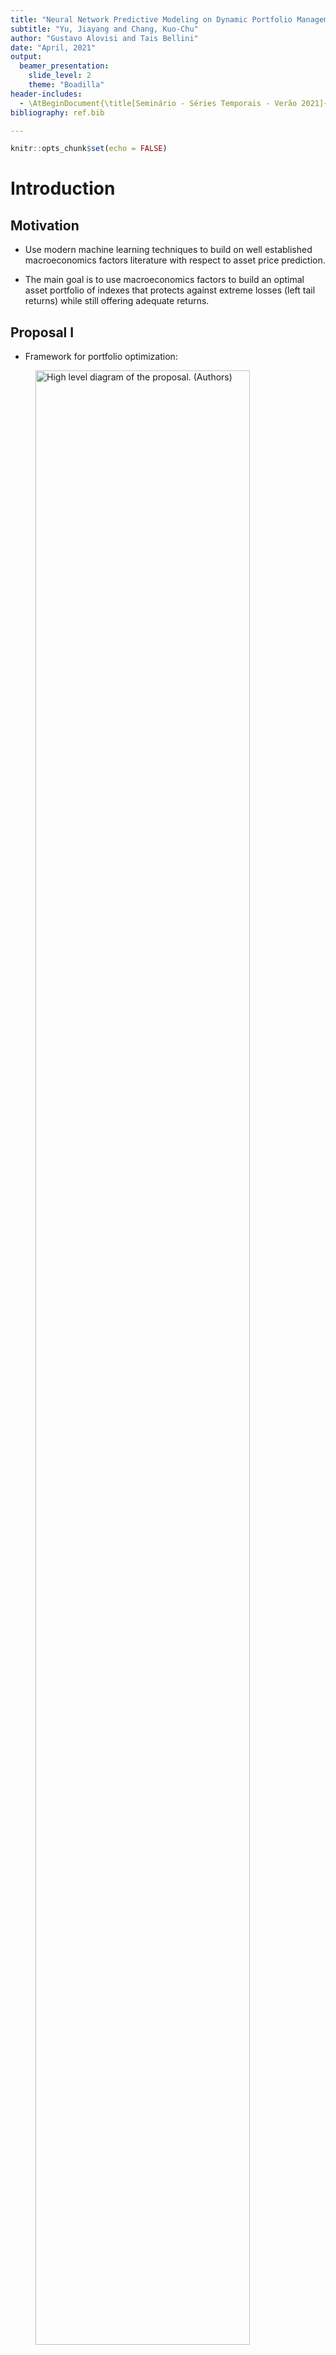 ```yaml
---
title: "Neural Network Predictive Modeling on Dynamic Portfolio Management"
subtitle: "Yu, Jiayang and Chang, Kuo-Chu"
author: "Gustavo Alovisi and Tais Bellini"
date: "April, 2021"
output: 
  beamer_presentation:
    slide_level: 2
    theme: "Boadilla"
header-includes:
  - \AtBeginDocument{\title[Seminário - Séries Temporais - Verão 2021]{Neural Network Predictive Modeling on Dynamic Portfolio Management}}
bibliography: ref.bib

---
```


```r
knitr::opts_chunk$set(echo = FALSE)
```

# Introduction

## Motivation

- Use modern machine learning techniques to build on well established macroeconomics factors literature with respect to asset price prediction.

- The main goal is to use macroeconomics factors to build an optimal asset portfolio of indexes that protects against extreme losses (left tail returns) while still offering adequate returns.

## Proposal I

- Framework for portfolio optimization:

![High level diagram of the proposal. (Authors)](img/ProposalSeminario.png){width=90%}
 


## Proposal II

- 1: Train the Neural Network with historical macroeconomic factors return as inputs (X) and historical asset returns as outputs (Y).
- 2: Learn the PCC-GARCH model with historical macroeconomic factor data. 
- 3: Simulate a large number of factor returns based on the estimated PCC-GARCH model, accounting for univariate time-varying volatility and multivariate dependence. 
- 4: Feed the the factor returns to the Neural Network to obtain asset returns.
- 5: Use the resulting asset returns to find the weight allocation for next period using mean-CVaR portfolio optimization. 

# Fundamentals

## GARCH(1,1) model 

- In order to model each univariate macroeconomic factor volatility, a GARCH(1,1) model is proposed. 

- Volatility is modeled using a GARCH(1,1) because the majority of financial assets share common 'stylized facts':
  - Heavy Tails: the distribution of returns usually shows heavier tails than Normal or t distribution: extreme losses or gains aren't that rare. 
  - Gain/Loss Asymmetry: large downturn in assets prices do not necessarily reflect equally large upturns. 
  - Volatility Clustering: high volatility events tends to cluster over time. Economic crisis. 
- Thus, using simple asset's standard deviation as a risk measure can be problematic.

## GARCH(1,1) model (2)

Let $R_t$ be the return of an macroeconomic factor at time $t$. It can be modelled as $R_t = \mu + \epsilon_t$, where $\mu$ is the average of the returns. 
A GARCH(1,1) model can be described as: 
\begin{equation}
\begin{aligned}
\epsilon_t = \sigma_tz_t \\
\sigma_{t}^{2} = \omega  + \alpha_{1}\epsilon_{t-1}^{2} + \beta_{1}\sigma_{t-1}^{2}
\end{aligned}
\end{equation}. It is assumed $z_t$ follows a SGED, GED or skewed-t based on goodness of fit. 


## Pair Copula and Dependence Modeling

- GARCH(1,1) model is able to capture univariate volatility. However, it is well known that dependence between financial assets exist.
- During crisis, financial assets exhibits different dependence structures with respect to normal or bullish market conditions: they tend to have a very correlated loss dynamic. 
- Copula-GARCH models are able to capture the multivariate assets dependence while multivariate probability function estimation is not needed or desired. 

## More about copula

- The main advantage of using copulas is that it allows separating the marginal assets distribution (here modeled using GARCH) from the dependence structure. Then, different dependence behaviors can be captured by different copula functions. 

\begin{theorem}
Let $F$ be an n-dimensional joint distribution function with margins $F_1,...F_n$. Then there exists an n-copula $C$ such that for all $y \in R^n$, \begin{equation}
F(\boldsymbol{y}) = F(y_1,...,y_n) = C(F_1(y_1),...,F_n(y_n)).
\end{equation} Furthermore, if $F_1,...,F_n$ are continuous, then $C$ is unique.
\end{theorem}

## More about copula
\begin{corollary}
Let $f$ be the multivariate probability density function, the probability distribution $F$, and $f_1,...,f_n$ the univariate probability density functions of the margins $F_1,...,F_n$. The copula density function of an n-copula $C$ is the function c: $U[0,1]^n \mapsto [0,\infty)$ such that \begin{equation}
      c(u_1,...,u_n)= \frac{\partial^n C(u_1,...,u_n)}{\partial u_1,...,\partial u_n} =                \frac{f(y_1,...,y_n)}{\prod^{n}_{i=1}f_i(y_i)}.
\end{equation}
\end{corollary}

## How this all connects

Using theorems above, the conditional joint distribution can be decomposed, given previous information set, into conditional marginal distributions and conditional copulas. For $t \in (1,...,T)$ let $\boldsymbol{Y}_t|\boldsymbol{I}_{t-1} \sim F(.|\boldsymbol{I}_{t-1})$ and $Y_{i,t}|\boldsymbol{I}_{t-1} \sim F_i(.|\boldsymbol{I}_{t-1})$, then \begin{equation}
F(\boldsymbol{y}|\boldsymbol{I}_{t-1}) = C(F_1(y_1|\boldsymbol{I}_{t-1}),..., F_n(y_n|\boldsymbol{I}_{t-1})|\boldsymbol{I}_{t-1})
\end{equation}

We incorporate GARCH(1,1) equation to the multivariate copula and the white-noise term ${z_t}$ can be derived from the copula structure: \begin{equation}
z_t|\boldsymbol{I}_{t-1} \sim F_{z,t} = C_t(F_{1,t}, ... , F_{n,t}) \end{equation} where $z_t$ can then be estimated from \begin{equation}
\frac{R_t - \mu}{\sigma_t|\boldsymbol{I}_{t-1}} \end{equation}

## Pair Copula (PCC)

- Different copula functions captures different kinds of dependence. 
- t-copula is symmetrical and captures both upper and lower tail dependence. Clayton copula captures lower tail, etc. 
- Computation requirements to estimate multivariate copula parameters increases with dimension of time-series. 
- However, multivariate joint density can be written as a product of pair copula on different conditional distributions.
- Copula parameters are then estimated with log-likelihood optimization along the layers of pair copula trees. 
- Final PCC model is the one that optimizes AIC using Clayton, t, Gumbel and Normal copula.

## Algorithm for the simulation of macroeconomic time series 

- 1: Fit the error term of monthly log-percentage change minus it's average for each macroeconomic variable into the GARCH(1,1) process, based on SGED, GED or skewed-t (if SGED fails to converge):

for $t = 1, 2, ... T$:
\begin{equation}
\begin{aligned}
\epsilon_{i, t-1} = R_t - \mu_t \\
\hat{\sigma}_{i,t}^{2} = \omega  + \alpha_{i,1}\epsilon_{i,t-1}^{2} + \beta_{i,1}\hat{\sigma}_{i,t-1}^{2}
\end{aligned}
\end{equation}

- 2: Use estimated GARCH(1,1) model to construct standardized residual vector \begin{equation}
\frac{R_t - \mu}{\sigma_t|I_{t-1}} \end{equation} for each factor.
- 3: Obtain $[0,1]$ Empirical CDF for each factor. 

## Algorithm for the simulation of macroeconomic time series (2)

- 4: Use Empirical CDF data of each factor to fit canonical vine copulas from t, Clayton, Gumbel and Normal copulas. 
- 5: Simulate N samples, $u_{i,j}$ from canonical vine for each factor $j$.
- 6: To obtain simulated white-noise term $\hat{z}_{i,T}$, calculate quantiles based on fitted SGED distribution of error terms, such that $Q(F(z)) = z$. 
- 7: Determine the next step log-percentage change from its joint distribution using the sample mean between 1 and T, $\mu_{1:T}$, last period conditional volatility, $\hat{\sigma}_{i,T}$, and the simulated white-noise $\hat{z}_{1,T}$ as $R_{T+1} = \mu_{1:T} + \hat{z}_{1,T}\hat{\sigma}_{i,T}$. 




## Neural Networks

- The advantage of using deep neural networks for financial forecasting, as opposed to linear models such as ARIMA, is that they can approximate the relationship between input data and predicted outputs, even in highly complex and correlated scenarios. 

- Most of the studies with neural network use the historical data of the financial assets to explore the hidden relationship between them.

## The Economic Factor-Based Predictive Model (EFPM) {.allowframebreaks}

- This proposal uses neural networks to explore the relationships between macroeconomic factors and financial assets returns.

- A feedforward neural network with one hidden layer and one output layer that takes the simulation of 11 major macroeconomic factors as input and produces the return of 6 vehicle investment assets.
 
- The network maps the input to the output using the function below, where $\phi$ is the sigmoid function $\left(\frac{e^x}{1+e^x}\right)$ and $\alpha$ is a bias term:


$$\hat{y_i} = \phi_{output}\left(\alpha_1 + \sum_{k \rightarrow output}{w_{k,output}\phi\left(\alpha_k+\sum_{j \rightarrow k}w_{jk}x_{ij}\right)}\right)$$

- Find the optimal weights $w_{k,output}$ and $w_{jk}$ minimizing the SSE using gradient descent to iteractively update $w_{jk} \rightarrow w_{jk} - \eta\frac{\partial SSE}{\partial w_{jk}}$ where $\eta$ is the learning rate that controls the size of the step. 

![Sample of trained neural network. @Yu2020](img/neural_network.png){width=80%}

## Mean CVaR

- Traditional portfolio optimization follows Markowitz mean-variance model. 
- As mentioned earlier, there's a need to model lower tail risk. New risk measures introduced. 
- VaR (Value at Risk): Let $\boldsymbol{w}$ be a vector of portfolio weights. VaR is defined as $VaR_{\beta}(\boldsymbol{w}) = min(l \in R: \psi(\boldsymbol{w},l) \ge \beta)$. It can be interpreted as the portfolio loss with $\beta$ confidence. However, VaR has some limitations (not coherent, numerical difficulties, not convex). 
- CVaR (Conditional Value at Risk): CVaR is defined as \begin{equation} CVaR_\beta(w) = \frac{1}{1-\beta}\int_{f(w,y)\ge VaR_{\beta(w)}}f(w,y)p(y)dy, \end{equation} where $\boldsymbol{y}$ represents returns with density $p(\boldsymbol{y})$ and $f(\boldsymbol{w},\boldsymbol{y})$ is a loss function defined as $f(\boldsymbol{w},\boldsymbol{y}) = -\boldsymbol{w}^T\boldsymbol{y}$. It can be interpreted as the mean loss from $VaR_\beta$ to $-\infty$. 
- CVaR is a coherent risk measure and the optimization w.r.t to a portfolio is well defined and easier to be done. 

## Mean-CVaR portfolio optimization

- An easier discretized version function can be used to calculate $CVaR_\beta$ approximating the integral above:
\begin{equation}
F_\beta(\boldsymbol{w},l) = l + \frac{1}{q(1+\beta)}\sum^{q}_{k = 1}[f(\boldsymbol{w}, \boldsymbol{y}_k)-l]^{+}.\end{equation} Minimizing CVaR is thus the equivalent of minimizing $F_\beta(\boldsymbol{w},l)$. 

## Optimization Problem I
The final mean-CVaR portfolio optimization is then defined as: 
\begin{equation}
\begin{aligned}
\min_{\boldsymbol{w} \in \boldsymbol{W}} F_\beta(\boldsymbol{w},l) = l + \frac{1}{q(1+\beta)}\sum^{q}_{k = 1}S_k \\
s.t. S_k \ge f(\boldsymbol{w}, \boldsymbol{y}_k) - l = -\boldsymbol{w}^T\boldsymbol{y}_k - l \\
S_k \ge 0\\
\sum^{N}_{i=1}w_i = 1\\
\boldsymbol{w}^T\boldsymbol{y} \ge \mu_0\\
\end{aligned}
\end{equation} where $S_k$ is an auxiliary term to approximate $[f(\boldsymbol{w},\boldsymbol{y}_k)-l]^+$ so that the optimization can be solved as a Linear Programming problem (using Simplex or Interior Point). 

## Optimization Problem II

- The simulated macroeconomic factors are fed to Neural Network in order to produce simulated asset returns. 
- As the simulation stems from copula-GARCH(1,1) model, the resulting simulated asset returns inherit the model's characteristics of time-varying volatility, dependence structure and constant mean of the series.
- These returns are used in the portfolio optimization problem to produce optimal weights for the next allocation period based on minimization of $CVaR_\beta$. 
 

# Methodology

## Neural Net-Based Pair Copula GARCH Portfolio Optimization Framework

![Process workflow diagram. @Yu2020](img/workflow.png){width=70%}

## Data Collection {.allowframebreaks}

- 6 Vanguard index mutual funds

Table: Investment Instruments. @Yu2020

  Security Name                         Security Symbol
-----------------                   ----------------------
 Vanguard 500 Index                          VFINX
 Vanguard Small Cap Index                    NAESX
 Vanguard Total Intl Stock Index             VGTSX
 Vanguard Emerging Mkts Stock Index          VEIEX
 Vanguard Total Bond Market Index            VBMFX
 Vanguard Real Estate Index                  VGSLX

- 11 macroeconomic factors

![Table of macroeconomic factors. @Yu2020](img/macroeconomic_variables.png){width=90%}

## Training

- Training period of 60-month interval to get the optimal weight and test out-of-sample data for the following month. Training and testing repeated starting on January 2002 until all data points in sample are evaluated.
- Min–max normalization method on both the monthly log returns of the index funds and the monthly log-percentage change of the macroeconomic variables to accelerate gradient descent algorithm. Data set also normalized.
- 60-month data set split into one training set of 54 data points to form the model, and the remaining 6-month data that is used to tune the hyperparameter, such as number of neurons in the hidden layer. 
- Mean squared error (MSE) of predicted output minimized to select the best network structure.

## Simulation 

- Simulate 5000 log-percentage change of economic variables using the the pair copula-GARCH(1,1) model.
- Use the 5000 simulated log-percentage change of the variables as input for the neural network model and get the 5000 simulated log-percentage returns of investment assets.
- 154 months of sample returns.
- Use the simulated return series of past 60 months as input for the Mean-CVar optimization and get the optimal weights of the portfolio for the next month.
   - confidence level ($\beta$): 99%
   - expected return parameter ($\mu_0$): minimum of 10% of annualized return and average return of past 60 months of assets
   
## Validation

- Portfolio performance for the one-month period is recorded, and the process is repeated the next month using the previous 60 months data again.
- Range from February 2007 to November 2009.
- $1000 invested at the end of January 2007.

## Benchmarking

- The proposed strategy is compared to 3 methods:
   - \textbf{Equally weighted (EW):} index funds in the portfolio are simply allocated equally and rebalanced to equal weights each month.
   - \textbf{Historical return-based (HRB):} historical returns of the index funds are computed directly as inputs to the Mean-CVaR framework (no simulation).
   - \textbf{Direct simulation (DS):} monthly returns of the index funds are simulated by applying historical data into the pair copula-GARCH framework without utilizing the neural network framework and information from economic variables.

# Results

## Performance comparison

- Proposed framework using the neural network and considering macroeconomic factors outperforms all benchmark methods.

![Performance comparison assuming $1000 initial investment.@Yu2020](img/result_comparison.png){width=60%}

## Detailed performance comparison

Table: Summary of performance in the 4 strategies. @Yu2020

  Summary Statistics             EFPM         HRB          DS          EW
----------------------       ----------     --------    ---------    --------
 Annualized Return             7.4%           4.1%         3.4%        3.9%
 Annualized Volatility         8.6%           8.3%         7.2%        13.8%
 Sharpe Ratio                  0.57           0.20         0.13        0.10
 Maximum Drawdown              -16.4%       -34.8%       -23.2%       -51.5%
 Monthly 99% CVaR              -9.3%        -13.5%       -13.0%       -15.6%

## References {.allowframebreaks}
